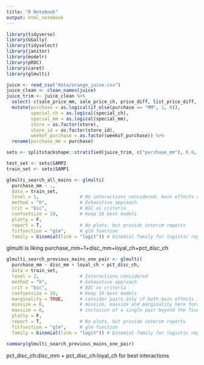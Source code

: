 ```yaml
---
title: "R Notebook"
output: html_notebook
---
```


```r
library(tidyverse)
library(GGally)
library(tidyselect)
library(janitor)
library(modelr)
library(pROC)
library(caret)
library(glmulti)
```

```r
juice <- read_csv("data/orange_juice.csv")
juice_clean <- clean_names(juice)
juice_trim <- juice_clean %>% 
  select(-c(sale_price_mm, sale_price_ch, price_diff, list_price_diff, store7)) %>% 
  mutate(purchase = as.logical(if_else(purchase == "MM", 1, 0)),
         special_ch = as.logical(special_ch),
         special_mm = as.logical(special_mm),
         store = as.factor(store),
         store_id = as.factor(store_id),
         weekof_purchase = as.factor(weekof_purchase)) %>% 
  rename(purchase_mm = purchase)

sets <- splitstackshape::stratified(juice_trim, c("purchase_mm"), 0.8, bothSets = TRUE)

test_set <- sets$SAMP2
train_set <- sets$SAMP1
```

```r
glmulti_search_all_mains <- glmulti(
  purchase_mm ~ ., 
  data = train_set,
  level = 1,               # No interactions considered, main effects only
  method = "h",            # Exhaustive approach
  crit = "bic",            # BIC as criteria
  confsetsize = 10,        # Keep 10 best models
  plotty = F, 
  report = T,              # No plots, but provide interim reports
  fitfunction = "glm",     # glm function
  family = binomial(link = "logit")) # binomial family for logistic regression
```

glmulti is liking purchase_mm~1+disc_mm+loyal_ch+pct_disc_ch

```r
glmulti_search_previous_mains_one_pair <- glmulti(
  purchase_mm ~ disc_mm + loyal_ch + pct_disc_ch, 
  data = train_set,
  level = 2,               # Interactions considered
  method = "h",            # Exhaustive approach
  crit = "bic",            # BIC as criteria
  confsetsize = 10,        # Keep 10 best models
  marginality = TRUE,      # consider pairs only if both main effects in model
  minsize = 6,             # minsize, maxsize and marginality here force 
  maxsize = 6,             # inclusion of a single pair beyond the five main effects
  plotty = F, 
  report = T,              # No plots, but provide interim reports
  fitfunction = "glm",     # glm function
  family = binomial(link = "logit")) # binomial family for logistic regression

summary(glmulti_search_previous_mains_one_pair)
```

pct_disc_ch:disc_mm + pct_disc_ch:loyal_ch for best interactions

